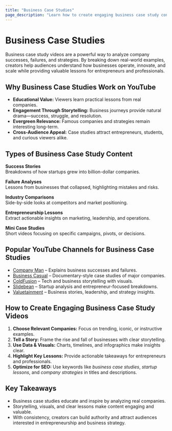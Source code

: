 ```yaml
---
title: "Business Case Studies"
page_description: "Learn how to create engaging business case study content—covering success stories, failures, strategies, and entrepreneurship lessons."
---
```


# Business Case Studies

Business case study videos are a powerful way to analyze company successes, failures, and strategies. By breaking down real-world examples, creators help audiences understand how businesses operate, innovate, and scale while providing valuable lessons for entrepreneurs and professionals.

## Why Business Case Studies Work on YouTube

- **Educational Value:** Viewers learn practical lessons from real companies.  
- **Engagement Through Storytelling:** Business journeys provide natural drama—success, struggle, and resolution.  
- **Evergreen Relevance:** Famous companies and strategies remain interesting long-term.  
- **Cross-Audience Appeal:** Case studies attract entrepreneurs, students, and curious viewers alike.  

## Types of Business Case Study Content

**Success Stories**  
Breakdowns of how startups grew into billion-dollar companies.  

**Failure Analyses**  
Lessons from businesses that collapsed, highlighting mistakes and risks.  

**Industry Comparisons**  
Side-by-side looks at competitors and market positioning.  

**Entrepreneurship Lessons**  
Extract actionable insights on marketing, leadership, and operations.  

**Mini Case Studies**  
Short videos focusing on specific campaigns, pivots, or decisions.  

## Popular YouTube Channels for Business Case Studies

- [Company Man](https://www.youtube.com/@CompanyMan) – Explains business successes and failures.  
- [Business Casual](https://www.youtube.com/@BusinessCasual) – Documentary-style case studies of major companies.  
- [ColdFusion](https://www.youtube.com/@ColdFusion) – Tech and business storytelling with visuals.  
- [Slidebean](https://www.youtube.com/@Slidebean) – Startup analysis and entrepreneur-focused breakdowns.  
- [Valuetainment](https://www.youtube.com/@valuetainment) – Business stories, leadership, and strategy insights.  

## How to Create Engaging Business Case Study Videos

1. **Choose Relevant Companies:** Focus on trending, iconic, or instructive examples.  
2. **Tell a Story:** Frame the rise and fall of businesses with clear storytelling.  
3. **Use Data & Visuals:** Charts, timelines, and infographics make insights clear.  
4. **Highlight Key Lessons:** Provide actionable takeaways for entrepreneurs and professionals.  
5. **Optimize for SEO:** Use keywords like *business case studies*, *startup lessons*, and *company strategies* in titles and descriptions.  

## Key Takeaways

- Business case studies educate and inspire by analyzing real companies.  
- Storytelling, visuals, and clear lessons make content engaging and valuable.  
- With consistency, creators can build authority and attract audiences interested in entrepreneurship and business strategy.  
